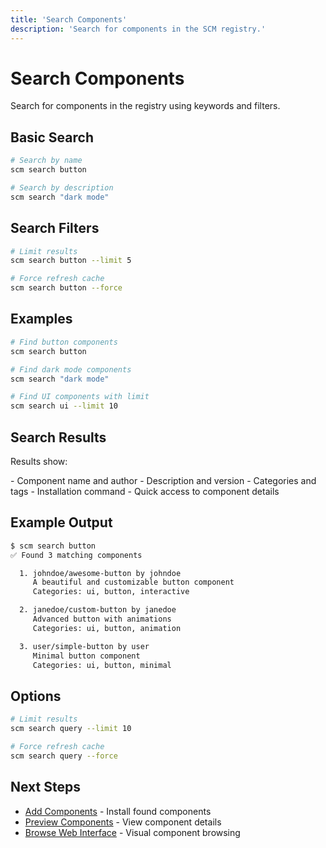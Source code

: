 ```yaml
---
title: 'Search Components'
description: 'Search for components in the SCM registry.'
---
```


# Search Components

Search for components in the registry using keywords and filters.

## Basic Search

```bash
# Search by name
scm search button

# Search by description
scm search "dark mode"
```

## Search Filters

```bash
# Limit results
scm search button --limit 5

# Force refresh cache
scm search button --force
```

## Examples

```bash
# Find button components
scm search button

# Find dark mode components
scm search "dark mode"

# Find UI components with limit
scm search ui --limit 10
```

## Search Results

Results show:

<CardGroup cols={2}>
  <Card title="Component Info">
    - Component name and author
    - Description and version
    - Categories and tags
  </Card>
  <Card title="Installation">
    - Installation command
    - Quick access to component details
  </Card>
</CardGroup>

## Example Output

```bash
$ scm search button
✅ Found 3 matching components

  1. johndoe/awesome-button by johndoe
     A beautiful and customizable button component
     Categories: ui, button, interactive

  2. janedoe/custom-button by janedoe
     Advanced button with animations
     Categories: ui, button, animation

  3. user/simple-button by user
     Minimal button component
     Categories: ui, button, minimal
```

## Options

```bash
# Limit results
scm search query --limit 10

# Force refresh cache
scm search query --force
```

## Next Steps

- [Add Components](/cli/add) - Install found components
- [Preview Components](/cli/preview) - View component details
- [Browse Web Interface](/web/browsing) - Visual component browsing 